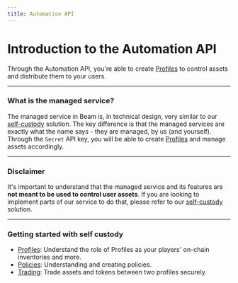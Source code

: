 ```yaml
---
title: Automation API
---
```


# Introduction to the Automation API

Through the Automation API, you're able to create [Profiles](/sdk/profiles/introduction) to control assets and distribute them to your users.

---

### What is the managed service?

The managed service in Beam is, in technical design, very similar to our [self-custody](/sdk/introduction-player-api) solution. The key difference is that the managed services are exactly what the name says - they are managed, by us (and yourself). Through the `Secret` API key, you will be able to create [Profiles](/sdk/profiles/introduction) and manage assets accordingly.

---

### Disclaimer

It's important to understand that the managed service and its features are **not meant to be used to control user assets**. If you are looking to implement parts of our service to do that, please refer to our [self-custody](/sdk/introduction-player-api) solution.

---

### Getting started with self custody

- [Profiles](/sdk/profiles/introduction): Understand the role of Profiles as your players' on-chain inventories and more.
- [Policies](/sdk/policies/introduction): Understanding and creating policies.
- [Trading](/sdk/trading/introduction): Trade assets and tokens between two profiles securely.
